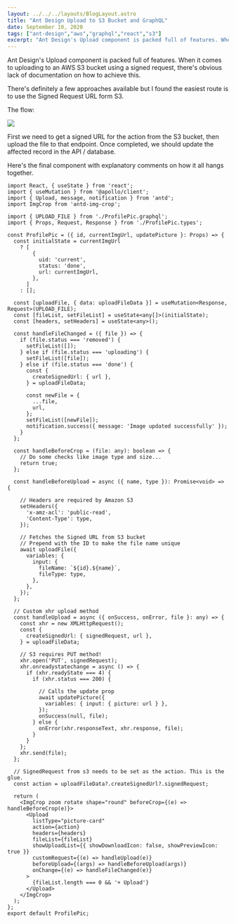 ```yaml
---
layout: ../../../layouts/BlogLayout.astro
title: "Ant Design Upload to S3 Bucket and GraphQL"
date: September 10, 2020
tags: ["ant-design","aws","graphql","react","s3"]
excerpt: "Ant Design's Upload component is packed full of features. When it comes to uploading to an AWS S3 bucket using a signed request, there's obvious lack of docu..."
---
```


Ant Design's Upload component is packed full of features. When it comes to uploading to an AWS S3 bucket using a signed request, there's obvious lack of documentation on how to achieve this.

There's definitely a few approaches available but I found the easiest route is to use the Signed Request URL form S3.

The flow:

![](https://dejanvasic.wordpress.com/wp-content/uploads/2020/09/image.png?w=422)

First we need to get a signed URL for the action from the S3 bucket, then upload the file to that endpoint. Once completed, we should update the affected record in the API / database.

Here's the final component with explanatory comments on how it all hangs together.

```
import React, { useState } from 'react';
import { useMutation } from '@apollo/client';
import { Upload, message, notification } from 'antd';
import ImgCrop from 'antd-img-crop';

import { UPLOAD_FILE } from './ProfilePic.graphql';
import { Props, Request, Response } from './ProfilePic.types';

const ProfilePic = ({ id, currentImgUrl, updatePicture }: Props) => {
  const initialState = currentImgUrl
    ? [
        {
          uid: 'current',
          status: 'done',
          url: currentImgUrl,
        },
      ]
    : [];

  const [uploadFile, { data: uploadFileData }] = useMutation<Response, Request>(UPLOAD_FILE);
  const [fileList, setFileList] = useState<any[]>(initialState);
  const [headers, setHeaders] = useState<any>();

  const handleFileChanged = ({ file }) => {
    if (file.status === 'removed') {
      setFileList([]);
    } else if (file.status === 'uploading') {
      setFileList([file]);
    } else if (file.status === 'done') {
      const {
        createSignedUrl: { url },
      } = uploadFileData;

      const newFile = {
        ...file,
        url,
      };
      setFileList([newFile]);
      notification.success({ message: 'Image updated successfully' });
    }
  };

  const handleBeforeCrop = (file: any): boolean => {
    // Do some checks like image type and size...
    return true;
  };

  const handleBeforeUpload = async ({ name, type }): Promise<void> => {
    
    // Headers are required by Amazon S3
    setHeaders({
      'x-amz-acl': 'public-read',
      'Content-Type': type,
    });

    // Fetches the Signed URL from S3 bucket
    // Prepend with the ID to make the file name unique
    await uploadFile({
      variables: {
        input: {
          fileName: `${id}.${name}`,
          fileType: type,
        },
      },
    });
  };

  // Custom xhr upload method
  const handleUpload = async ({ onSuccess, onError, file }: any) => {
    const xhr = new XMLHttpRequest();
    const {
      createSignedUrl: { signedRequest, url },
    } = uploadFileData;

    // S3 requires PUT method!
    xhr.open('PUT', signedRequest);
    xhr.onreadystatechange = async () => {
      if (xhr.readyState === 4) {
        if (xhr.status === 200) {

          // Calls the update prop 
          await updatePicture({
            variables: { input: { picture: url } },
          });
          onSuccess(null, file);
        } else {
          onError(xhr.responseText, xhr.response, file);
        }
      }
    };
    xhr.send(file);
  };

  // SignedRequest from s3 needs to be set as the action. This is the glue.
  const action = uploadFileData?.createSignedUrl?.signedRequest;

  return (
    <ImgCrop zoom rotate shape="round" beforeCrop={(e) => handleBeforeCrop(e)}>
      <Upload
        listType="picture-card"
        action={action}
        headers={headers}
        fileList={fileList}
        showUploadList={{ showDownloadIcon: false, showPreviewIcon: true }}
        customRequest={(e) => handleUpload(e)}
        beforeUpload={(args) => handleBeforeUpload(args)}
        onChange={(e) => handleFileChanged(e)}
      >
        {fileList.length === 0 && '+ Upload'}
      </Upload>
    </ImgCrop>
  );
};
export default ProfilePic;

```